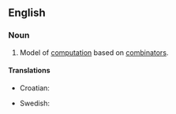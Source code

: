==English==
{{wikipedia}}

===Noun===
{{en-noun|-}}

# {{computer science}} Model of [[computation]] based on [[combinator]]s.

====Translations====
{{trans-top|model of computation}}
*Croatian: {{t-|hr|kombinatorna logika|f}}
{{trans-mid}}
* Swedish: {{t|sv|kombinatorisk logik}}
{{trans-bottom}}